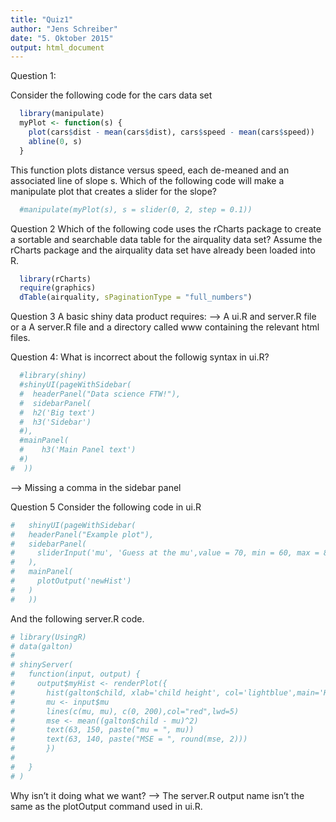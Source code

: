 ```yaml
---
title: "Quiz1"
author: "Jens Schreiber"
date: "5. Oktober 2015"
output: html_document
---
```


Question 1:

Consider the following code for the cars data set
```r
  library(manipulate)
  myPlot <- function(s) {
    plot(cars$dist - mean(cars$dist), cars$speed - mean(cars$speed))
    abline(0, s)
  }
```
This function plots distance versus speed, each de-meaned and an associated line of slope s. Which of the following code will make a manipulate plot that creates a slider for the slope?
```r
  #manipulate(myPlot(s), s = slider(0, 2, step = 0.1))
```

Question 2
Which of the following code uses the rCharts package to create a sortable and searchable data table for the airquality data set? Assume the rCharts package and the airquality data set have already been loaded into R.

```r
  library(rCharts)
  require(graphics)
  dTable(airquality, sPaginationType = "full_numbers")
```

Question 3
A basic shiny data product requires:
--> A ui.R and server.R file or a A server.R file and a directory called www containing the relevant html files.

Question 4:
What is incorrect about the followig syntax in ui.R?
```r
  #library(shiny)
  #shinyUI(pageWithSidebar(
  #  headerPanel("Data science FTW!"),
  #  sidebarPanel(
  #  h2('Big text')
  #  h3('Sidebar')
  #),
  #mainPanel(
  #    h3('Main Panel text')
  #)
#  ))
```
--> Missing a comma in the sidebar panel

Question 5
Consider the following code in ui.R
```r
#   shinyUI(pageWithSidebar(
#   headerPanel("Example plot"),
#   sidebarPanel(
#     sliderInput('mu', 'Guess at the mu',value = 70, min = 60, max = 80, step = 0.05,)
#   ),
#   mainPanel(
#     plotOutput('newHist')
#   )
#   ))
```

And the following server.R code.
```r
# library(UsingR)
# data(galton)
# 
# shinyServer(
#   function(input, output) {
#     output$myHist <- renderPlot({
#       hist(galton$child, xlab='child height', col='lightblue',main='Histogram')
#       mu <- input$mu
#       lines(c(mu, mu), c(0, 200),col="red",lwd=5)
#       mse <- mean((galton$child - mu)^2)
#       text(63, 150, paste("mu = ", mu))
#       text(63, 140, paste("MSE = ", round(mse, 2)))
#       })
#     
#   }
# )
```

Why isn't it doing what we want?
--> The server.R output name isn't the same as the plotOutput command used in ui.R.

